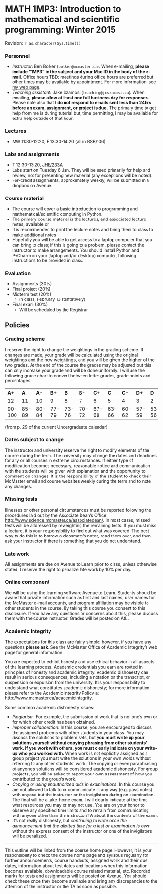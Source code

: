 # MATH 1MP3: Introduction to mathematical and scientific programming: Winter 2015

Revision: `r as.character(Sys.time())`

### Personnel
* *Instructor*: Ben Bolker (`bolker@mcmaster.ca`). When e-mailing, **please include "1MP3" in the subject and your Mac ID in the body of the e-mail**. Office hours TBD; meetings during office hours are preferred but other times may be available by appointment. For more information, see [my web page](http://www.math.mcmaster.ca/bolker). 
* *Teaching assistant*: Jake Szamosi (`teaching@jcszamosi.ca`). When emailing, **please allow at least one full business day for responses.** Please note also that **I do not respond to emails sent less than 24hrs before an exam, assignment, or project is due.** The primary time to get help from me is during tutorial but, time permitting, I may be available for extra help outside of that hour.

### Lectures

* MW 11:30-12:20, F 13:30-14:20 (all in BSB/106)

### Labs and assignments

* T 12:30-13:20, [JHE/233A](http://www.mcmaster.ca/uts/lab_facilities/labs/lab_info/jhe.html)
* Labs start on Tuesday 6 Jan.  They will be used primarily for help and review, not for presenting new material (any exceptions will be noted).
* For-credit assignments, approximately weekly, will be submitted in a dropbox on Avenue.

### Course material

* The course will cover a basic introduction to programming and mathematical/scientific computing in Python.
* The primary course material is the lectures, and associated lecture notes, available on 
* It is recommended to print the lecture notes and bring them to class to make additional notes
* Hopefully you will be able to get access to a laptop computer that you can bring to class; if this is going to a problem, please contact the instructor to make arrangements. You should install Python and PyCharm on your (laptop and/or desktop) computer, following instructions to be provided in class.

###  Evaluation
* Assignments (30%)
* Final project (20%)
* Midterm test (20%)
    * in class, February 13 (tentatively)
* Final exam (30%)
    * Will be scheduled by the Registrar

## Policies

### Grading scheme

I reserve the right to change the weightings in the grading scheme. If changes are made, your grade will be calculated using the original weightings and the new weightings, and you will be given the higher of the two grades. At the end of the course the grades may be adjusted but this can only increase your grade and will be done uniformly. I will use the following grade chart to convert between letter grades, grade points and percentages:

A+     A     A-     B+    B 	B- 	  C+    C 	  C-    D+ 	  D     D-    F
---    ---   ---    ---   ---   ---   ---   ---   ---   ---   ---   ---   ---
12     11 	 10 	9 	  8 	7 	  6     5     4 	3 	  2 	1 	  0
90-100 85-89 80-84  77-79 73-76 70-72 67-69 63-66 60-62 57-59 53-56 50-52 0-49

(from p. 29 of the current Undergraduate calendar)

### Dates subject to change

The instructor and university reserve the right to modify elements of the course during the term. The university may change the dates and deadlines for any or all courses in extreme circumstances. If either type of modification becomes necessary, reasonable notice and communication with the students will be given with explanation and the opportunity to comment on changes. It is the responsibility of the student to check their McMaster email and course websites weekly during the term and to note any changes.

### Missing tests

Illnesses or other personal circumstances must be reported following the procedures laid out by the Associate Dean's Office:  <http://www.science.mcmaster.ca/associatedean/>.  In most cases, missed tests will be addressed by reweighting the remaining tests. If you must miss a lecture, it is your responsibility to find out what was covered. The best way to do this is to borrow a classmate's notes, read them over, and then ask your instructor if there is something that you do not understand.

### Late work

All assignments are due on Avenue to Learn prior to class, unless otherwise stated. I reserve the right to penalize late work by 10% per day.

### Online component

We will be using the learning software Avenue to Learn.  Students should be aware that private information such as first and last names, user names for the McMaster e-mail accounts, and program affiliation may be visible to other students in the course. By taking this course you consent to this disclosure. If you have any questions or concerns about this, please discuss them with the course instructor. Grades will be posted on AtL.

### Academic Integrity

The expectations for this class are fairly simple: however, if you have any questions **please ask**. See the McMaster Office of Academic Integrity’s web page for general information.

You are expected to exhibit honesty and use ethical behavior in all aspects of the learning process.  Academic credentials you earn are rooted in principles of honesty and academic integrity.  Academic dishonesty can result in serious consequences, including a notation on the transcript, or suspension or expulsion from the university.  It is your responsibility to understand what constitutes academic dishonesty; for more information please refer to the Academic Integrity Policy at <http://www.mcmaster.ca/academicintegrity>.

Some common academic dishonesty issues:

* *Plagiarism*: For example, the submission of work that is not one's own or for which other credit has been obtained.
* *Improper collaboration*: In this course, you are encouraged to discuss the assigned problems with other students in your class. You may *discuss* the solutions to problem sets, but **you must write up your solutions yourself without copying phrasing from other students’ work. If you work with others, you must clearly indicate on your write-up who you worked with.**  When work is not explicitly assigned as a group project you must write the solutions in your own words without referring to any other students' work. The copying or even paraphrasing of anyone's solutions will be considered academic dishonesty. For group projects, you will be asked to report your own assessment of how you contributed to the group's work.
* *Copying or using unauthorized aids in examinations*: In this course you are not allowed to talk to or communicate in any way (e.g. pass notes) with anyone but the instructor or the invigilators during an examination. The final will be a take-home exam. I will clearly indicate at the time what resources you may or may not use. You are on your honor to observe any specified time limits and to refrain from communicating with anyone other than the instructor/TA about the contents of the exam.
* It's not really dishonesty, but *continuing to write once the announcement that the allotted time for a test or examination is over* without the express consent of the instructor or one of the invigilators will be penalized.
 
----------------------------------------
This outline will be linked from the course home page. However, it is your responsibility to check the course home page and syllabus regularly for further announcements, course handouts, assigned work and their due dates, information about test dates and locations when this information becomes available, downloadable course related material, etc. Recorded marks for tests and assignments will be posted on Avenue. You should check these once they become available and bring any discrepancies to the attention of the instructor or the TA as soon as possible.


